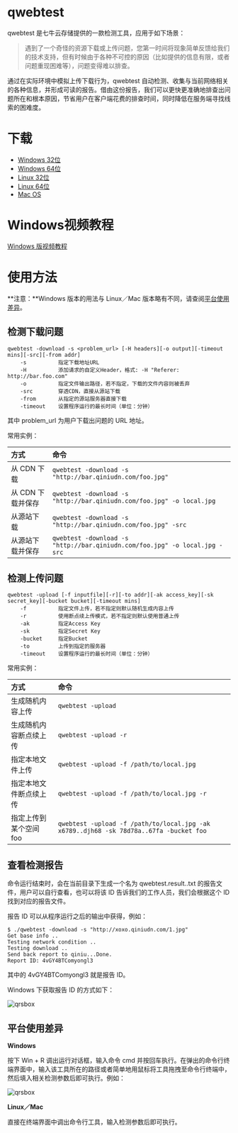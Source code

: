 <a id="introduction"></a>
# qwebtest

qwebtest 是七牛云存储提供的一款检测工具，应用于如下场景：

>遇到了一个奇怪的资源下载或上传问题，您第一时间将现象简单反馈给我们的技术支持，但有时候由于各种不可控的原因（比如提供的信息有限，或者问题重现困难等），问题变得难以排查。

通过在实际环境中模拟上传下载行为，qwebtest 自动检测、收集与当前网络相关的各种信息，并形成可读的报告。借由这份报告，我们可以更快更准确地排查出问题所在和根本原因，节省用户在客户端花费的排查时间，同时降低在服务端寻找线索的困难度。

<a id="download"></a>
# 下载

- [Windows 32位](http://devtools.qiniu.com/windows/386/qwebtest.exe)
- [Windows 64位](http://devtools.qiniu.com/windows/amd64/qwebtest.exe)
- [Linux 32位](http://devtools.qiniu.com/linux/386/qwebtest)
- [Linux 64位](http://devtools.qiniu.com/linux/amd64/qwebtest)
- [Mac OS](http://devtools.qiniu.com/darwin/amd64/qwebtest)


<a id="windows-video-tutorials"></a>
#  Windows视频教程

[Windows 版视频教程](http://7xvilo.com1.z0.glb.clouddn.com/video/official-tool/qwebtest_video_for_win_web_low.mp4)

<a id="usage"></a>
# 使用方法

**注意：**Windows 版本的用法与 Linux／Mac 版本略有不同，请查阅[平台使用差异](#usage-platform-difference)。

<a id="download-test"></a>
## 检测下载问题


```shell
qwebtest -download -s <problem_url> [-H headers][-o output][-timeout mins][-src][-from addr]
    -s          指定下载地址URL
    -H          添加请求的自定义Header，格式: -H "Referer: http://bar.foo.com"
    -o          指定文件输出路径，若不指定，下载的文件内容则被丢弃
    -src        穿透CDN，直接从源站下载
    -from       从指定的源站服务器直接下载
    -timeout    设置程序运行的最长时间（单位：分钟）
```

其中 problem_url 为用户下载出问题的 URL 地址。

常用实例：

方式      | 命令
:--------------- | :------------------------------------------------------
从 CDN 下载        | `qwebtest -download -s "http://bar.qiniudn.com/foo.jpg"`
从 CDN 下载并保存  | `qwebtest -download -s "http://bar.qiniudn.com/foo.jpg" -o local.jpg`
从源站下载       | `qwebtest -download -s "http://bar.qiniudn.com/foo.jpg" -src`
从源站下载并保存 | `qwebtest -download -s "http://bar.qiniudn.com/foo.jpg" -o local.jpg -src`


<a id="upload-test"></a>
## 检测上传问题


```shell
qwebtest -upload [-f inputfile][-r][-to addr][-ak access_key][-sk secret_key][-bucket bucket][-timeout mins]
    -f          指定文件上传，若不指定则默认随机生成内容上传
    -r          使用断点续上传模式，若不指定则默认使用普通上传
    -ak         指定Access Key
    -sk         指定Secret Key
    -bucket     指定Bucket
    -to         上传到指定的服务器
    -timeout    设置程序运行的最长时间（单位：分钟）
```

常用实例：

方式                   | 命令
:--------------------- | :------------------------------------------
生成随机内容上传       | `qwebtest -upload`
生成随机内容断点续上传 | `qwebtest -upload -r`
指定本地文件上传       | `qwebtest -upload -f /path/to/local.jpg`
指定本地文件断点续上传 | `qwebtest -upload -f /path/to/local.jpg -r`
指定上传到某个空间 foo  | `qwebtest -upload -f /path/to/local.jpg -ak x6789..djh68 -sk 78d78a..67fa -bucket foo`

<a id="report-check"></a>
## 查看检测报告

命令运行结束时，会在当前目录下生成一个名为 qwebtest.result.<ID>.txt 的报告文件，用户可以自行查看，也可以将该 ID 告诉我们的工作人员，我们会根据这个 ID 找到对应的报告文件。

报告 ID 可以从程序运行之后的输出中获得，例如：

```shell
$ ./qwebtest -download -s "http://xoxo.qiniudn.com/1.jpg"
Get base info ..
Testing network condition ..
Testing download ..
Send back report to qiniu...Done.
Report ID: 4vGY4BTComyongl3
```

其中的 4vGY4BTComyongl3 就是报告 ID。

Windows 下获取报告 ID 的方式如下：

<div class="imgwrap"><img src="https://dn-odum9helk.qbox.me/FuhyEnMA3_r4Td4MAvM1Zx6UWa9L" alt="qrsbox"/></div>


<a id="usage-platform-difference"></a>
## 平台使用差异

**Windows**

按下 Win + R 调出运行对话框，输入命令 cmd 并按回车执行。在弹出的命令行终端界面中，输入该工具所在的路径或者简单地用鼠标将工具拖拽至命令行终端中，然后填入相关检测参数后即可执行。例如：

<div class="imgwrap"><img src="https://dn-odum9helk.qbox.me/FvlZ6l0yr6X1T0e7jI2tXKzXqx1h" alt="qrsbox"/></div>

**Linux／Mac**

直接在终端界面中调出命令行工具，输入检测参数后即可执行。
